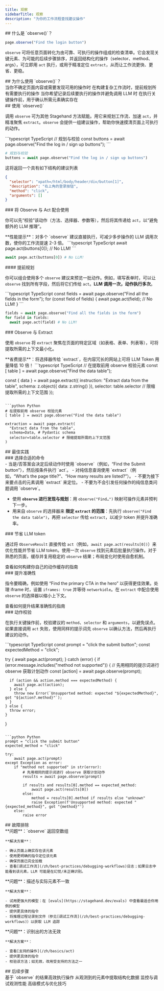 ```yaml
---
title: 观察
sidebarTitle: 观察
description: "为你的工作流程查找建议操作"
---
```


<div id="what-is-observe">
  ## 什么是 `observe()`？
</div>

```typescript
page.observe("Find the login button")
```

`observe` 可将任意页面转化为由可靠、可执行的操作组成的检查清单。它会发现关键元素、为可能的后续步骤排序，并返回结构化的操作（selector、method、args），可立即用 `act` 执行，或用于精准定位 `extract`，从而让工作流更快、更省、更稳。

<div id="why-use-observe">
  ## 为什么使用 `observe()`？
</div>

<CardGroup cols={2}>
  <Card title="Explore" icon="compass" href="/zh/basics/observe#observe-with-act">
    当你不确定页面内容或需要发现可用的操作时
  </Card>

  <Card title="Plan" icon="map" href="/zh/basics/observe#plan-ahead">
    在构建复杂工作流时，提前规划所有需要执行的操作
  </Card>

  <Card title="Cache" icon="database" href="/zh/best-practices/caching">
    当你希望记录后续要执行的操作并避免调用 LLM 时
  </Card>

  <Card title="Validate" icon="check" href="/zh/basics/observe#observe-with-act">
    在执行关键操作前，用于确认所需元素确实存在
  </Card>
</CardGroup>

<div id="using-observe">
  ## 使用 `observe()`
</div>

调用 `observe` 可为其他 Stagehand 方法赋能。用它来规划工作流、加速 `act`，并精准聚焦 `extract`。`observe` 会提供一组建议操作，帮助你快速摸清页面上可执行的动作。

<CodeGroup>
  ```typescript TypeScript
  // 规划与校验
  const buttons = await page.observe("Find the log in / sign up buttons");
  ```

  ```python Python
  # 规划与校验
  buttons = await page.observe("Find the log in / sign up buttons")
  ```
</CodeGroup>

这将返回一个具有如下结构的建议列表

```json
{
  "selector": "xpath=/html/body/header/div/button[1]",
  "description": "右上角的登录按钮",
  "method": "click",
  "arguments": []
}
```

<div id="observe-with-act">
  ### 将 Observe 与 Act 配合使用
</div>

你可以先“校验”该动作（方法、选择器、参数等），然后将其传递给 `act`，以“避免额外的 LLM 推理”。

<Note>
  **性能提示**：对多个 `observe` 建议直接执行，可减少多步操作的 LLM 调用次数，使你的工作流提速 2-3 倍。
</Note>

<CodeGroup>
  ```typescript TypeScript
  await page.act(buttons[0]); // No LLM!
  ```

  ```python Python
  await page.act(buttons[0]) # No LLM!
  ```
</CodeGroup>

<div id="plan-ahead">
  #### 提前规划
</div>

你可以组合使用多个 `observe` 建议来预览一批动作。例如，填写表单时，可以让 `observe` 找到所有字段，然后将它们传给 `act`。**LLM 调用一次，动作执行多次**。

<CodeGroup>
  ```typescript TypeScript
  const fields = await page.observe("Find all the fields in the form");
  for (const field of fields) {
    await page.act(field); // No LLM!
  }
  ```

  ```python Python
  fields = await page.observe("Find all the fields in the form")
  for field in fields:
    await page.act(field) # No LLM!
  ```
</CodeGroup>

<div id="observe-and-extract">
  ### Observe 与 Extract
</div>

使用 `observe` 将 `extract` 聚焦在页面的特定区域（如表格、表单、列表等），可将提取所需的上下文最小化。

<Tip>
  **省费提示**：将选择器传给 `extract`，在内容冗长的网站上可将 LLM Token 用量降低 10 倍！
</Tip>

<CodeGroup>
  ```typescript TypeScript
  // 在提取前用 observe 校验元素
  const [ table ] = await page.observe("Find the data table");

  const { data } = await page.extract({
    instruction: "Extract data from the table",
    schema: z.object({
      data: z.string()
    }),
    selector: table.selector // 限缩提取所需的上下文范围
  });
  ```

  ```python Python
  # 在提取前用 observe 校验元素
  [ table ] = await page.observe("Find the data table")

  extraction = await page.extract(
    "Extract data from the table",
    schema=Data, # Pydantic schema
    selector=table.selector # 限缩提取所需的上下文范围
  )
  ```
</CodeGroup>

<div id="best-practices">
  ## 最佳实践
</div>

<div id="choose-the-right-commands">
  ### 选择合适的命令
</div>

<Tabs>
  <Tab title="Do this">
    - 当是/否答案会决定后续动作时使用 `observe`（例如，“Find the Submit button”），然后按条件执行 `act`。
    - 对纯信息查询使用 `extract`（例如，“What’s the page title?”、“How many results are listed?”）。
  </Tab>

  <Tab title="Don't do this">
    - 不要为接下来要点击的元素调用 `extract` 来定位。
    - 不要为不会引发任何操作的纯信息类问题调用 `observe`。
  </Tab>
</Tabs>

- 使用 **`observe` 进行发现与规划**：用 `observe("Find…")` 映射可操作元素并预判下一步。
- 用来自 `observe` 的选择器来 **限定 `extract` 的范围**：先执行 `observe("Find the data table")`，再把 `selector` 传给 `extract`，以减少 token 并提升准确率。

<div id="conserve-llm-tokens">
  ### 节省 LLM token
</div>

通过将 `ObserveResult` 直接传给 `act`（例如，`await page.act(results[0])`）来优化性能并节省 LLM token。使用一次 `observe` 找到元素后批量执行操作。对于熟悉的页面，缓存并复用稳定的 `observe` 结果；布局变化时使用自愈机制。

<Card title="Build your own cache" icon="database" href="/zh/best-practices/caching">
  查看如何构建你自己的动作缓存的指南
</Card>

<div id="improve-accuracy">
  ### 提升准确性
</div>

指令要精确，例如使用 “Find the primary CTA in the hero” 以获得更佳效果。处理 iframe 时，设置 `iframes: true` 并等待 `networkidle`。在 `extract` 中配合使用 `observe` 的选择器以缩小上下文。

<Card title="Prompting Best Practices" icon="robot" href="/zh/best-practices/prompting-best-practices">
  查看如何提升结果准确性的指南
</Card>

<div id="action-validation">
  ### 动作校验
</div>

在执行关键操作前，校验建议的 `method`、`selector` 和 `arguments`，以避免误点。如果直接调用 `act` 失败，使用同样的提示词先 `observe` 以确认方法，然后再执行建议的动作。

<CodeGroup>
  ```typescript TypeScript
  const prompt = "click the submit button";
  const expectedMethod = "click";

  try {
    await page.act(prompt);
  } catch (error) {
    if (error.message.includes("method not supported")) {
      // 先用相同的提示词进行 observe 获取计划动作
      const [action] = await page.observe(prompt);
      
      if (action && action.method === expectedMethod) {
        await page.act(action);
      } else {
        throw new Error(`Unsupported method: expected "${expectedMethod}", got "${action?.method}"`);
      }
    } else {
      throw error;
    }
  }
  ```

  ```python Python
  prompt = "click the submit button"
  expected_method = "click"

  try:
      await page.act(prompt)
  except Exception as error:
      if "method not supported" in str(error):
          # 先用相同的提示词进行 observe 获取计划动作
          results = await page.observe(prompt)
          
          if results and results[0].method == expected_method:
              await page.act(results[0])
          else:
              method = results[0].method if results else "unknown"
              raise Exception(f'Unsupported method: expected "{expected_method}", got "{method}"')
      else:
          raise error
  ```
</CodeGroup>

<div id="troubleshooting">
  ## 故障排除
</div>

<AccordionGroup>
  <Accordion title="未找到元素">
    **问题**：`observe` 返回空数组

    **解决方案**：

    - 确认页面上确实存在该元素
    - 使用更明确的指令定位该元素
    - 确保页面已完全加载
    - 查看[调试工作流](/zh/best-practices/debugging-workflows)日志；如果日志中能看到该元素，LLM 可能是在幻觉/未正确识别。
  </Accordion>

  <Accordion title="元素描述不准确">
    **问题**：描述与实际元素不一致

    **解决方案**：

    - 试用更强大的模型：在 [evals](https://stagehand.dev/evals) 中查看最适合你用例的模型
    - 提供更具体的指令
    - 将推理过程记录到文件（参见[调试工作流](/zh/best-practices/debugging-workflows)）以获取 LLM 追踪
  </Accordion>

  <Accordion title="识别的方法不正确">
    **问题**：识别出的方法无效

    **解决方案**：

    - 查看[支持的操作](/zh/basics/act)
    - 提供更具体的指令
    - 校验该方法；如无效，改用受支持的方法之一
  </Accordion>
</AccordionGroup>

<div id="next-steps">
  ## 后续步骤
</div>

<CardGroup cols={2}>
  <Card title="操作概览" icon="play" href="/zh/basics/act">
    基于 `observe` 的结果高效执行操作
  </Card>

  <Card title="数据提取" icon="download" href="/zh/basics/extract">
    从观测到的元素中提取结构化数据
  </Card>

  <Card title="可观测性" icon="chart-line" href="/zh/configuration/observability">
    监控与调试观测性能
  </Card>

  <Card title="最佳实践" icon="star" href="/zh/best-practices/best-practices">
    高级模式与优化技巧
  </Card>
</CardGroup>
